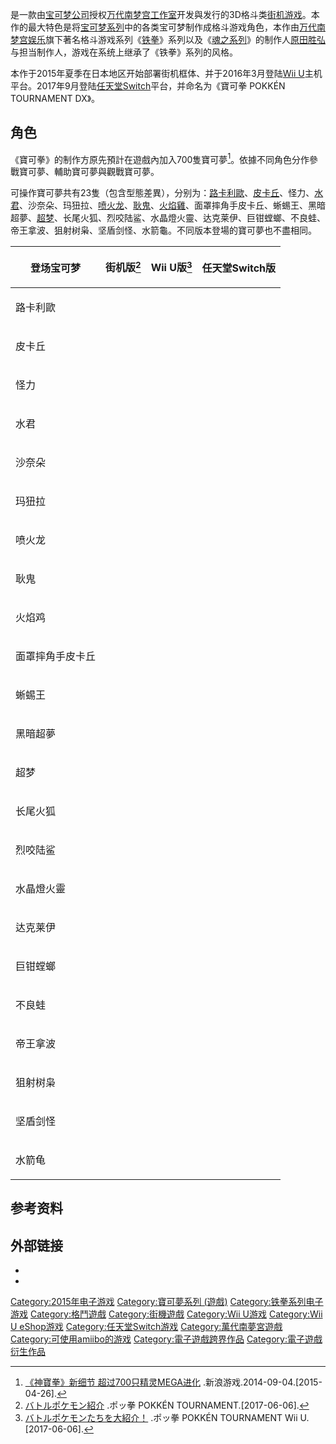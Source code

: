{{noteTA
| G1=Games;
| G2=精灵宝可梦;
}}
{{Infobox video game
| title= 寶可拳
| japanese= ポッ拳 POKKÉN TOURNAMENT
| english= Pokkén Tournament
| common= 口袋鐵拳、神寶拳
| image= NS寶可拳封面.jpg
| caption= [[任天堂Switch|任天堂Switch]]日版封面
| developer= [[万代南梦宫娱乐|万代南梦宫工作室]]
| publisher= {{Vgrelease|JP|[[万代南梦宫娱乐|万代南梦宫娱乐]]<small>（街機）</small>|JP|[[寶可夢公司|寶可夢公司]]<small>（Wii U & Switch）</small>|WW|[[任天堂|任天堂]]<small>（Wii U & Switch）</small>}}
| producer= [[原田胜弘|原田胜弘]]、{{tsl|ja||星野正昭|星野正昭}}
| series= 《[[宝可梦系列|宝可梦系列]]》、《[[鐵拳系列|鐵拳系列]]》
| composer=
| designer=
| engine=
| released= '''街机'''<br>{{vgrelease|JP|2015年7月16日<ref>{{cite web|title=Charizard and Weavile Join the Fight in Pokkén Tournament|url=http://www.ign.com/articles/2015/07/03/charizard-and-weavile-join-the-fight-in-pokken-tournament|website=IGN|accessdate=3 July 2014|archive-date=2019-12-14|archive-url=https://web.archive.org/web/20191214182255/https://www.ign.com/articles/2015/07/03/charizard-and-weavile-join-the-fight-in-pokken-tournament|dead-url=no}}</ref>}}'''Wii U'''{{vgrelease|JP|2016年3月18日<ref>[http://www.vgtime.com/article/6009465.jhtml WiiU《神寶拳》确定2016年3月18日发售 买就送暗黑超梦].游戏时光.2015-11-13.[2016-01-16].</ref>|EU|2016年3月18日<ref name="PTRdate" />|NA|2016年3月18日<ref name="PTRdate">[http://www.ign.com/articles/2016/01/15/pokken-tournament-release-date-announced-for-the-west Pokken Tournament Release Date Announced For The WEST].IGN.2016-01-15.[2016-01-16].</ref>}}'''任天堂Switch'''{{vgrelease|WW|2017年9月22日}}
| genre=[[格斗游戏|格斗]]
| platforms=[[街机游戏|街机]]、[[Wii_U|Wii U]]、[[任天堂Switch|任天堂Switch]]
}}
{{vgname|寶可拳|ja=ポッ拳 POKKÉN TOURNAMENT|en=Pokkén Tournament|aka=口袋铁拳、神寶拳、宝可梦铁拳}}是一款由[[宝可梦公司|宝可梦公司]]授权[[万代南梦宫娱乐|万代南梦宫工作室]]开发與发行的3D格斗类[[街机游戏|街机游戏]]。本作的最大特色是将[[宝可梦系列|宝可梦系列]]中的各类宝可梦制作成格斗游戏角色，本作由[[万代南梦宫娱乐|万代南梦宫娱乐]]旗下著名格斗游戏系列《[[铁拳系列|铁拳]]》系列以及《[[魂之系列|魂之系列]]》的制作人[[原田胜弘|原田胜弘]]与{{tsl|ja||星野正昭|星野正昭}}担当制作人，游戏在系统上继承了《铁拳》系列的风格。

本作于2015年夏季在日本地区开始部署街机框体、并于2016年3月登陆[[Wii_U|Wii U]]主机平台。2017年9月登陆[[任天堂Switch|任天堂Switch]]平台，并命名为《寶可拳 POKKÉN TOURNAMENT DX》。

== 角色 ==
《寶可拳》的制作方原先預計在遊戲內加入700隻寶可夢<ref>[http://games.sina.com.cn/t/n/2014-09-04/1413812317.shtml 《神寶拳》新细节 超过700只精灵MEGA进化] {{Wayback|url=http://games.sina.com.cn/t/n/2014-09-04/1413812317.shtml |date=20160304105954 }}.新浪游戏.2014-09-04.[2015-04-26].</ref>。依據不同角色分作參戰寶可夢、輔助寶可夢與觀戰寶可夢。

可操作寶可夢共有23隻（包含型態差異），分别为：[[路卡利歐|路卡利歐]]、[[皮卡丘|皮卡丘]]、怪力、[[水君|水君]]、沙奈朵、玛狃拉、[[喷火龙|喷火龙]]、[[耿鬼|耿鬼]]、[[火焰雞|火焰雞]]、面罩摔角手皮卡丘、蜥蜴王、黑暗超夢、[[超梦|超梦]]、长尾火狐、烈咬陆鲨、水晶燈火靈、达克莱伊、巨钳螳螂、不良蛙、帝王拿波、狙射树枭、坚盾剑怪、水箭龜。不同版本登場的寶可夢也不盡相同。

{| class="wikitable"
|-
! 登场宝可梦 !! 街机版<ref>[http://pokkentournament.jp/pokemon/ バトルポケモン紹介] {{Wayback|url=http://pokkentournament.jp/pokemon/ |date=20170606050527 }}.ポッ拳 POKKÉN TOURNAMENT.[2017-06-06].</ref> !! Wii U版<ref>[http://www.pokemon.co.jp/ex/pokken_wiiU/game/151215_01.html バトルポケモンたちを大紹介！] {{Wayback|url=http://www.pokemon.co.jp/ex/pokken_wiiU/game/151215_01.html |date=20170619140932 }}.ポッ拳 POKKÉN TOURNAMENT Wii U.[2017-06-06].</ref> !! 任天堂Switch版 
|-
| 路卡利歐 || {{yes|可使用}} || {{yes|可使用}} || {{yes|可使用}}
|-
| 皮卡丘 || {{yes|可使用}} || {{yes|可使用}} || {{yes|可使用}}
|-
| 怪力 || {{yes|可使用}} || {{yes|可使用}} || {{yes|可使用}}
|-
| 水君 || {{yes|可使用}} || {{yes|可使用}} || {{yes|可使用}}
|-
| 沙奈朵 || {{yes|可使用}} || {{yes|可使用}} || {{yes|可使用}}
|-
| 玛狃拉 || {{yes|可使用}} || {{yes|可使用}} || {{yes|可使用}}
|-
| 喷火龙 || {{yes|可使用}} || {{yes|可使用}} || {{yes|可使用}} 
|-
| 耿鬼 || {{yes|可使用}} || {{yes|可使用}} || {{yes|可使用}} 
|-
| 火焰鸡 || {{yes|可使用}} || {{yes|可使用}} || {{yes|可使用}} 
|-
|面罩摔角手皮卡丘|| {{yes|可使用}} || {{yes|可使用}} || {{yes|可使用}} 
|-
| 蜥蜴王 || {{yes|可使用}} || {{yes|可使用}} || {{yes|可使用}} 
|-
|黑暗超夢|| {{yes|可使用}} || {{yes|可使用}} || {{yes|可使用}} 
|-
| 超梦 || {{yes|可使用}} || {{yes|可使用}} || {{yes|可使用}} 
|-
| 长尾火狐 || {{yes|可使用}} || {{yes|可使用}} || {{yes|可使用}} 
|-
| 烈咬陆鲨 || {{yes|可使用}} || {{yes|可使用}} || {{yes|可使用}} 
|-
| 水晶燈火靈 || {{yes|可使用}} || {{yes|可使用}} || {{yes|可使用}} 
|-
| 达克莱伊 || {{yes|可使用}} || {{no|不可用}} || {{yes|可使用}}
|-
| 巨钳螳螂 || {{yes|可使用}} || {{no|不可用}} || {{yes|可使用}}
|-
| 不良蛙 || {{yes|可使用}} || {{no|不可用}} || {{yes|可使用}}
|-
| 帝王拿波 || {{yes|可使用}} || {{no|不可用}} || {{yes|可使用}}
|-
| 狙射树枭 || {{no|不可用}} || {{no|不可用}} || {{yes|可使用}}
|-
| 坚盾剑怪 || {{no|不可用}} || {{no|不可用}} || {{yes|可使用}}
|-
| 水箭龟 || {{no|不可用}} || {{no|不可用}} || {{yes|可使用}}
|}

== 参考资料 ==
{{reflist}}

== 外部链接 ==
* {{Official websites|http://pokkentournament.jp/|日文|http://www.pokkentournament.com/en-us/|英文|http://www.nintendo.com.hk/switch/pokken_dx/|繁體中文}}
* {{Twitter|pokken_official}}{{ja}}

{{精灵宝可梦系列 (游戏)}}
{{铁拳系列}}

{{DEFAULTSORT:Pokkén Tournament}}
[[Category:2015年电子游戏|Category:2015年电子游戏]]
[[Category:寶可夢系列_(遊戲)|Category:寶可夢系列 (遊戲)]]
[[Category:铁拳系列电子游戏|Category:铁拳系列电子游戏]]
[[Category:格鬥遊戲|Category:格鬥遊戲]]
[[Category:街機遊戲|Category:街機遊戲]]
[[Category:Wii_U游戏|Category:Wii U游戏]]
[[Category:Wii_U_eShop游戏|Category:Wii U eShop游戏]]
[[Category:任天堂Switch游戏|Category:任天堂Switch游戏]]
[[Category:萬代南夢宮遊戲|Category:萬代南夢宮遊戲]]
[[Category:可使用amiibo的游戏|Category:可使用amiibo的游戏]]
[[Category:電子遊戲跨界作品|Category:電子遊戲跨界作品]]
[[Category:電子遊戲衍生作品|Category:電子遊戲衍生作品]]